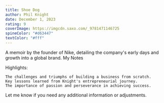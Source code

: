 ```yaml
---
title: Shoe Dog
author: Phil Knight
date: December 1, 2023
rating: 9
coverImage: https://imgcdn.saxo.com/_9781471146725 
spineColor: "#d63447"
textColor: "#fff"
---
```

A memoir by the founder of Nike, detailing the company's early days and growth into a global brand.
My Notes

Highlights:

    The challenges and triumphs of building a business from scratch.
    Key lessons learned from Knight's entrepreneurial journey.
    The importance of passion and perseverance in achieving success.

Let me know if you need any additional information or adjustments.